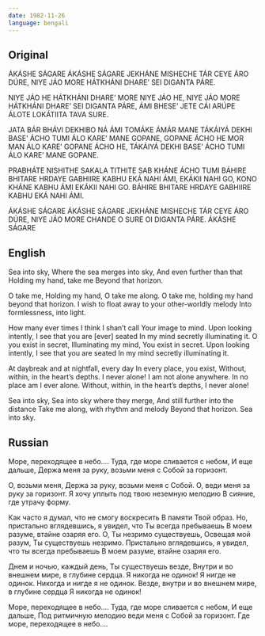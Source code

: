 ```yaml
---
date: 1982-11-26
language: bengali
---
```


## Original

ÁKÁSHE SÁGARE
ÁKÁSHE SÁGARE JEKHÁNE MISHECHE
TÁR CEYE ÁRO DÚRE,
NIYE JÁO MORE HÁTKHÁNI
DHARE’ SEI DIGANTA PÁRE.

NIYE JÁO HE
HÁTKHÁNI DHARE’ MORE NIYE JÁO HE,
NIYE JÁO MORE HÁTKHÁNI DHARE’
SEI DIGANTA PÁRE,
ÁMI BHESE’ JETE CÁI ARÚPE ÁLOTE
LOKÁTIITA TAVA SURE.

JATA BÁR BHÁVI DEKHIBO NÁ ÁMI
TOMÁKE ÁMÁR MANE
TÁKÁIYÁ DEKHI BASE’ ÁCHO TUMI
ÁLO KARE’ MANE GOPANE,
GOPANE ÁCHO HE
MOR MAN ÁLO KARE’ GOPANE ÁCHO HE,
TÁKÁIYÁ DEKHI BASE’ ÁCHO TUMI
ÁLO KARE’ MANE GOPANE.

PRABHÁTE NISHITHE SAKALA TITHITE
SAB KHÁNE ÁCHO TUMI
BÁHIRE BHITARE HRDAYE GABHIIRE
KABHU EKÁ NAHI ÁMI,
EKÁKII NAHI GO,
KONO KHÁNE KABHU ÁMI EKÁKII NAHI GO.
BÁHIRE BHITARE HRDAYE GABHIIRE
KABHU EKÁ NAHI ÁMI.

ÁKÁSHE SÁGARE
ÁKÁSHE SÁGARE JEKHÁNE MISHECHE
TÁR CEYE ÁRO DÚRE,
NIYE JÁO MORE CHANDE
O SURE OI DIGANTA PÁRE.
ÁKÁSHE SÁGARE

## English

Sea into sky,
Where the sea merges into sky,
And even further than that
Holding my hand, take me
Beyond that horizon.

O take me,
Holding my hand, O take me along.
O take me, holding my hand beyond that horizon.
I wish to float away to your other-worldly melody
Into formlessness, into light.

How many ever times I think I shan’t call
Your image to mind.
Upon looking intently, I see that you are [ever] seated
In my mind secretly illuminating it.
O you exist in secret,
Illuminating my mind, You exist in secret.
Upon looking intently, I see that you are seated
In my mind secretly illuminating it.

At daybreak and at nightfall, every day
In every place, you exist,
Without, within, in the heart’s depths.
I never alone!
I am not alone anywhere.
In no place am I ever alone.
Without, within, in the heart’s depths,
I never alone!

Sea into sky,
Sea into sky where they merge,
And still further into the distance
Take me along, with rhythm and melody
Beyond that horizon.
Sea into sky.

## Russian

Море, переходящее в небо….
Туда, где море сливается с небом,
И еще дальше,
Держа меня за руку, возьми меня с Собой
за горизонт.

О, возьми меня,
Держа за руку, возьми меня с Собой.
О, веди меня за руку за горизонт.
Я хочу уплыть под твою неземную мелодию
В сияние, где утрачу форму.

Как часто я думал, что не смогу воскресить
В памяти Твой образ.
Но, пристально вглядевшись,
я увидел, что Ты всегда пребываешь
В моем разуме, втайне озаряя его.
О, Ты незримо существуешь,
Освещая мой разум, Ты существуешь незримо.
Пристально вглядевшись,
я увидел, что ты всегда пребываешь
В моем разуме, втайне озаряя его.

Днем и ночью, каждый день,
Ты существуешь везде,
Внутри и во внешнем мире, в глубине сердца.
Я никогда не одинок!
Я нигде не одинок.
Никогда и нигде я не одинок.
Везде, внутри и во внешнем мире,
в глубине сердца
Я никогда не одинок!

Море, переходящее в небо….
Туда, где море сливается с небом,
И еще дальше,
Под ритмичную мелодию веди меня с Собой
за горизонт.
Где море, переходящее в небо….
